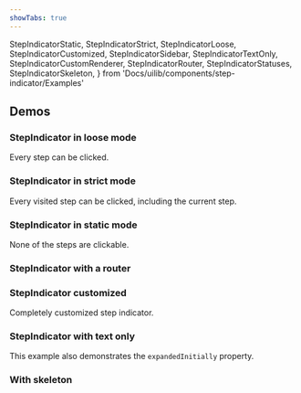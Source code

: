 ```yaml
---
showTabs: true
---
```


  StepIndicatorStatic,
  StepIndicatorStrict,
  StepIndicatorLoose,
  StepIndicatorCustomized,
  StepIndicatorSidebar,
  StepIndicatorTextOnly,
  StepIndicatorCustomRenderer,
  StepIndicatorRouter,
  StepIndicatorStatuses,
  StepIndicatorSkeleton,
} from 'Docs/uilib/components/step-indicator/Examples'

## Demos

### StepIndicator in loose mode

Every step can be clicked.

<StepIndicatorLoose />

### StepIndicator in strict mode

Every visited step can be clicked, including the current step.

<StepIndicatorStrict />

### StepIndicator in static mode

None of the steps are clickable.

<StepIndicatorStatic />

### StepIndicator with a router

<StepIndicatorRouter />

### StepIndicator customized

Completely customized step indicator.

<StepIndicatorCustomized />

### StepIndicator with text only

This example also demonstrates the `expandedInitially` property.

<StepIndicatorTextOnly />

### With skeleton

<StepIndicatorSkeleton />

<VisibleWhenVisualTest>
  <StepIndicatorStatuses />
</VisibleWhenVisualTest>
